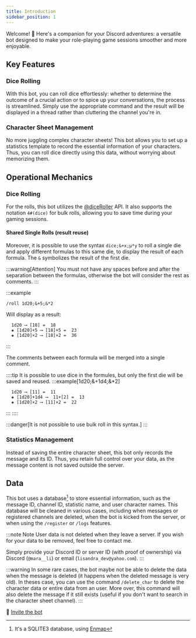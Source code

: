 ```yaml
---
title: Introduction
sidebar_position: 1
---
```

Welcome! 🎲 Here's a companion for your Discord adventures: a versatile bot designed to make your role-playing game sessions smoother and more enjoyable.

## Key Features

### Dice Rolling

With this bot, you can roll dice effortlessly: whether to determine the outcome of a crucial action or to spice up your conversations, the process is streamlined. Simply use the appropriate command and the result will be displayed in a thread rather than cluttering the channel you're in.

### Character Sheet Management

No more juggling complex character sheets! This bot allows you to set up a statistics template to record the essential information of your characters. Thus, you can roll dice directly using this data, without worrying about memorizing them.

## Operational Mechanics

### Dice Rolling

For the rolls, this bot utilizes the [@diceRoller](https://dice-roller.github.io/documentation/) API. It also supports the notation `4#(dice)` for bulk rolls, allowing you to save time during your gaming sessions.

#### Shared Single Rolls (result reuse)

Moreover, it is possible to use the syntax `dice;&+x;µ*y` to roll a single die and apply different formulas to this same die, to display the result of each formula. The `&` symbolizes the result of the first die.

:::warning[Attention]
You must not have any spaces before and after the separation between the formulas, otherwise the bot will consider the rest as comments.
:::

:::example
```
/roll 1d20;&+5;&*2
```
Will display as a result:
```
  1d20 ⟶ [18] =  18
  ◈ [1d20]+5 ⟶ [18]+5 =  23
  ◈ [1d20]×2 ⟶ [18]×2 =  36
```
:::

The comments between each formula will be merged into a single comment.

::::tip
It is possible to use dice in the formules, but only the first die will be saved and reused.
:::example[1d20;&+1d4;&*2]
```
  1d20 ⟶ [11] =  11
  ◈ [1d20]+1d4 ⟶  11+[2] =  13
  ◈ [1d20]×2 ⟶ [11]×2 =  22
```
:::
::::

:::danger[It is not possible to use bulk roll in this syntax.]
:::

### Statistics Management

Instead of saving the entire character sheet, this bot only records the message and its ID. Thus, you retain full control over your data, as the message content is not saved outside the server.

## Data

This bot uses a database[^1] to store essential information, such as the message ID, channel ID, statistic name, and user character names. This database will be cleaned in various cases, including when messages or registered channels are deleted, when the bot is kicked from the server, or when using the `/register` or `/logs` features.

:::note Note
User data is not deleted when they leave a server. If you wish for your data to be removed, feel free to contact me.

Simply provide your Discord ID or server ID (with proof of ownership) via Discord (`@mara__li`) or email (`lisandra_dev@yahoo.com`).
:::

:::warning
In some rare cases, the bot maybe not be able to delete the data when the message is deleted (it happens when the deleted message is very old). In theses case, you can use the command `/delete_char` to delete the character data or entire data from an user.
More over, this command will also delete the message if it still exists (useful if you don't want to search in the character sheet channel).
:::

🚀 [Invite the bot](https://discord.com/api/oauth2/authorize?client_id=1182819335878754385&permissions=395137215504&scope=bot+applications.commands)

[^1]: It's a SQLITE3 database, using [Enmap](https://enmap.evie.dev/)
